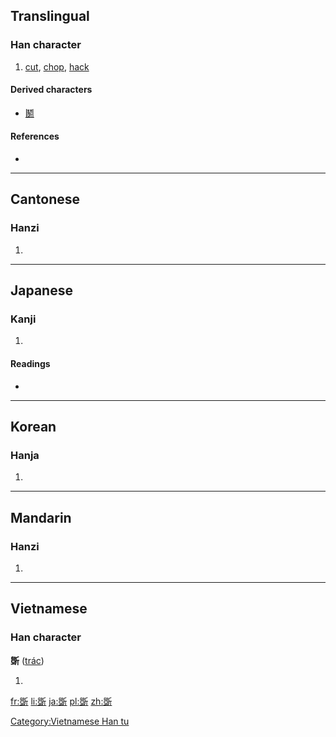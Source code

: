 {{also|斵}}
==Translingual==

===Han character===
{{Han char|rn=69|rad=斤|as=10|sn=14|four=7212<sub>1</sub>|canj=口一竹一中 (RMHML)}}

# [[cut]], [[chop]], [[hack]]

====Derived characters====
* [[鬭]]

====References====
* {{Han ref|kx=0480.180|dkj=13585|dj=0841.050|hdz=32027.100|uh=65B2|ud=26034|bh=E5C1|bd=58817}}

----

==Cantonese==

===Hanzi===
{{yue-hanzi|jyut=|y=deuk3}}

# {{defn|lang=yue|sort=斤10}}

----

==Japanese==

===Kanji===
{{ja-kanji|grade=|rs=斤10}}

# {{defn|lang=ja|sort=斤10}}

====Readings====
* {{ja-readings|on=[[たく]] (taku)|kun=[[きる]] (kiru)}}

----

==Korean==

===Hanja===
{{ko-hanja|hangeul=착|eumhun=|rv=chak|mr=ch'ak|y=chak}}

# {{defn|lang=ko|sort=斤10}}

----

==Mandarin==

===Hanzi===
{{cmn-hanzi|pin=[[zhuó]] ([[zhuo2]])|wg=cho<sup>2</sup>}}

# {{defn|lang=cmn|sort=斤10}}

----

==Vietnamese==

===Han character===
'''斲''' ([[trác]])

# {{defn|vi}}

[[Category:Vietnamese Han tu]]

[[fr:斲]]
[[li:斲]]
[[ja:斲]]
[[pl:斲]]
[[zh:斲]]